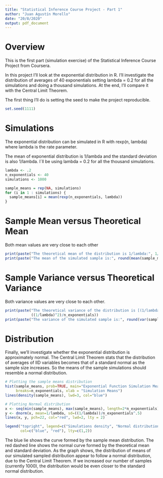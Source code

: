 ```yaml
---
title: "Statistical Inference Course Project - Part 1"
author: "Juan Agustín Morello"
date: "20/8/2020"
output: pdf_document
---
```


# Overview

This is the first part (simulation exercise) of the Statistical Inference Course Project from Coursera.

In this project I'll look at the exponential distribution in R. I'll investigate the distribution of averages of 40 exponentials setting lambda = 0.2 for all the simulations and doing a thousand simulations. At the end, I'll compare it with the Central Limit Theorem.

The first thing I'll do is setting the seed to make the project reproducible.

```r
set.seed(1111)
```

# Simulations

The exponential distribution can be simulated in R with rexp(n, lambda) where lambda is the rate parameter. 

The mean of exponential distribution is 1/lambda and the standard deviation is also 1/lambda. I´ll be using lambda = 0.2 for all the thousand simulations.

```r
lambda <- .2
n_exponentials <- 40
simulations <- 1000

sample_means = rep(NA, simulations)
for (i in 1 : simulations) {
  sample_means[i] = mean(rexp(n_exponentials, lambda))
}
```

# Sample Mean versus Theoretical Mean

Both mean values are very close to each other

```r
print(paste("The theoretical mean of the distribution is 1/lambda:", 1/lambda))
print(paste("The mean of the simulated sample is:", round(mean(sample_means),2)))
```

# Sample Variance versus Theoretical Variance

Both variance values are very close to each other.

```r
print(paste("The theoretical variance of the distribution is [(1/lambda)^2]/n_exponentials:", 
            ((1/lambda)^2)/n_exponentials))
print(paste("The variance of the simulated sample is:", round(var(sample_means),3)))
```

# Distribution

Finally, we’ll investigate whether the exponential distribution is approximately normal. The Central Limit Theorem stats that the distribution of averages of IID variables becomes that of a standard normal as the sample size increases. So the means of the sample simulations should resemble a normal distribution.

```r
# Plotting the sample means distribution
hist(sample_means, prob=TRUE, main="Exponential Function Simulation Means",
     breaks=n_exponentials, xlab = "Simulation Means")
lines(density(sample_means), lwd=3, col="blue")

# Plotting Normal distribution
x <- seq(min(sample_means), max(sample_means), length=2*n_exponentials)
y <- dnorm(x, mean=1/lambda, sd=((1/lambda))/n_exponentials^.5)
lines(x, y, pch=22, col="red", lwd=2, lty = 2)

legend("topright", legend=c("Simulations density", "Normal distribution"),
       col=c("blue", "red"), lty=c(1,2))
```

The blue lie shows the curve formed by the sample mean distribution. The red dashed line shows the normal curve formed by the theoretical mean and standard deviation.
As the graph shows, the distribution of means of our simulated sampled distribution appear to follow a normal distribution, due to the Central Limit Theorem. If we increased our number of samples (currently 1000), the distribution would be even closer to the standard normal distribution.
